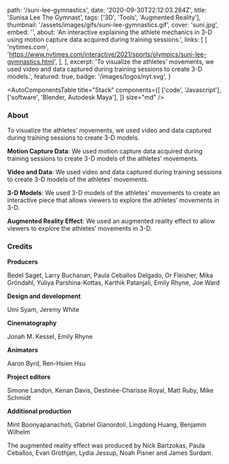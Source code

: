   path: '/suni-lee-gymnastics',
  date: '2020-09-30T22:12:03.284Z',
  title: 'Sunisa Lee The Gymnast',
  tags: ['3D', 'Tools', 'Augmented Reality'],
  thumbnail: '/assets/images/gifs/suni-lee-gymnastics.gif',
  cover: 'suni.jpg',
  embed: '',
  about:
    'An interactive explaining the athlete mechanics in 3-D using motion capture data acquired during training sessions.',
  links: [
    [
      'nytimes.com',
      'https://www.nytimes.com/interactive/2021/sports/olympics/suni-lee-gymnastics.html',
    ],
  ],
  excerpt:
    'To visualize the athletes’ movements, we used video and data captured during training sessions to create 3-D models.',
  featured: true,
  badge: '/images/logos/nyt.svg',
}

<AutoComponentsTable
  title="Stack"
  components={[
    ['code', 'Javascript'],
    ['software', 'Blender, Autodesk Maya'],
  ]}
  size="md"
/>

### About

To visualize the athletes’ movements, we used video and data captured during training sessions to create 3-D models.

**Motion Capture Data**: We used motion capture data acquired during training sessions to create 3-D models of the athletes’ movements.

**Video and Data**: We used video and data captured during training sessions to create 3-D models of the athletes’ movements.

**3-D Models**: We used 3-D models of the athletes’ movements to create an interactive piece that allows viewers to explore the athletes’ movements in 3-D.

**Augmented Reality Effect**: We used an augmented reality effect to allow viewers to explore the athletes’ movements in 3-D.

### Credits

**Producers**

Bedel Saget, Larry Buchanan, Paula Ceballos Delgado, Or Fleisher, Mika Gröndahl,
Yuliya Parshina-Kottas, Karthik Patanjali, Emily Rhyne, Joe Ward

**Design and development**

Umi Syam, Jeremy White

**Cinematography**

Jonah M. Kessel, Emily Rhyne

**Animators**

Aaron Byrd, Ren-Hsien Hsu

**Project editors**

Simone Landon, Kenan Davis, Destinée-Charisse Royal, Matt Ruby, Mike Schmidt

**Additional production**

Mint Boonyapanachoti, Gabriel Gianordoli, Lingdong Huang, Benjamin Wilhelm

The augmented reality effect was produced by Nick Bartzokas, Paula Ceballos, Evan Grothjan, Lydia Jessup, Noah Pisner and James Surdam.
